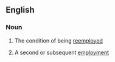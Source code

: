==English==

===Noun===
{{en-noun|s|-}}

#{{uncountable}} The condition of being [[reemploy]]ed
#{{countable}} A second or subsequent [[employment]]